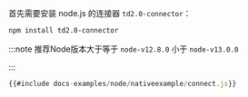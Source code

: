 首先需要安装 node.js 的连接器 `td2.0-connector`：

```bash
npm install td2.0-connector
```

:::note
推荐Node版本大于等于 `node-v12.8.0` 小于 `node-v13.0.0` 

:::

```js
{{#include docs-examples/node/nativeexample/connect.js}}
```

